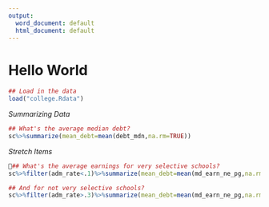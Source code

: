 ```yaml
---
output:
  word_document: default
  html_document: default
---
```

# Hello World {#intro}

```r
## Load in the data
load("college.Rdata")
```

*Summarizing Data*

```r
## What's the average median debt?
sc%>%summarize(mean_debt=mean(debt_mdn,na.rm=TRUE))
```

*Stretch Items*

```r
## What's the average earnings for very selective schools?
sc%>%filter(adm_rate<.1)%>%summarize(mean_debt=mean(md_earn_ne_pg,na.rm=TRUE))

## And for not very selective schools?
sc%>%filter(adm_rate>.3)%>%summarize(mean_debt=mean(md_earn_ne_pg,na.rm=TRUE))
```



